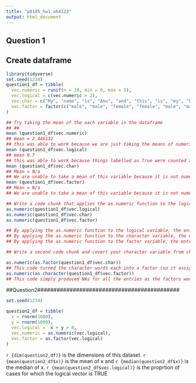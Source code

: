 ```yaml
---
title: "p8105_hw1_ak4123"
output: html_document
---
```

## Question 1

## Create dataframe

```R
library(tidyverse)
set.seed(1234)
question1_df = tibble(
  vec.numeric = runif(n = 10, min = 0, max = 5),
  vec.logical = c(vec.numeric > 2),
  vec.char = c("My", "name", "is", "Anu", "and", "this", "is", "my", "homework", "attempt"),
  vec.factor = factor(c("male", "male", "female", "female", "male", "male", "female", "female", "male", "male"))
)
```
```R
## Try taking the mean of the each variable in the dataframe
## ## 
mean (question1_df$vec.numeric)
## mean = 2.446132
## this was able to work because we are just taking the means of numeric values 
mean (question1_df$vec.logical)
## mean 0.7
## this was able to work because things labelled as True were counted as 1 and False were counted as 2, then the mean was taken of these numeric values. 
mean (question1_df$vec.char)
## Mean = N/a
## We are unable to take a mean of this variable because it is not numeric or logical 
mean (question1_df$vec.factor)
## Mean = N/a
## We are unable to take a mean of this variable because it is not numeric or logical 
```

```r
## Write a code chunk that applies the as.numeric function to the logical, character, and factor variables (show chunk but not output)
as.numeric(question1_df$vec.logical)
as.numeric(question1_df$vec.char)
as.numeric(question1_df$vec.factor)

## By applying the as.numeric function to the logical variable, the entries that should be false are made a 0 and the ones that should be a true are made a 1.
## By applying the as.numeric function to the character variable, the entries were all turned into NA.
## By applying the as.numeric function to the factor variable, the entries that should be male are made a 2 and the ones that should be a woman are made a 1. 
```

```R
## Write a second code chunk and covert your character variable from character to factor to numeric and convert your factor variable from factor to character to numeric 

as.numeric(as.factor(question1_df$vec.char))
## This code turned the character words each into a factor (so it assigned each word a factor) then each factor was given a number when it got convered to numeric. 
as.numeric(as.character(question1_df$vec.factor))
## This code simply produced NAs for all the entries as the factors were unable to be converted to characters. 
```

##Question2############################################
```R
set.seed(1234)

question2_df = tibble(
  x = rnorm(1000),
  y = rnorm(1000),
  vec.logical =  x + y > 0,
  vec.numeric = as.numeric(vec.logical),
  vec.factor = as.factor(vec.logical)
)  
```
`r {dim(question2_df)}` is the dimensions of this dataset.
`r {mean(question2_df$x)}` is the mean of x and `r {median(question2_df$x)}` is the median of x. 
`r {mean(question2_df$vec.logical)}` is the proprtion of cases for which the logical vector is TRUE 

